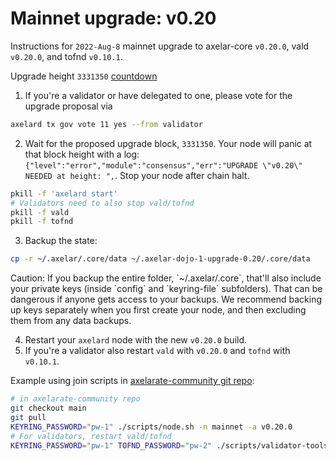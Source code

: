 # Mainnet upgrade: v0.20


Instructions for `2022-Aug-8` mainnet upgrade to axelar-core `v0.20.0`, vald `v0.20.0`, and tofnd `v0.10.1`.

Upgrade height `3331350` [countdown](https://mintscan.io/axelar/blocks/3331350)

1. If you're a validator or have delegated to one, please vote for the upgrade proposal via

```bash
axelard tx gov vote 11 yes --from validator
```

2. Wait for the proposed upgrade block, `3331350`. Your node will panic at that block height with a log: `{"level":"error","module":"consensus","err":"UPGRADE \"v0.20\" NEEDED at height: ",`. Stop your node after chain halt.

```bash
pkill -f 'axelard start'
# Validators need to also stop vald/tofnd
pkill -f vald
pkill -f tofnd
```

3. Backup the state:

```bash
cp -r ~/.axelar/.core/data ~/.axelar-dojo-1-upgrade-0.20/.core/data
```

<Callout type="warning" emoji="⚠️">
  Caution: If you backup the entire folder, `~/.axelar/.core`, that'll also include your private keys (inside `config` and `keyring-file` subfolders). That can be dangerous if anyone gets access to your backups. We recommend backing up keys separately when you first create your node, and then excluding them from any data backups.
</Callout>

4. Restart your `axelard` node with the new `v0.20.0` build.
5. If you're a validator also restart `vald` with `v0.20.0` and `tofnd` with `v0.10.1`.

Example using join scripts in [axelarate-community git repo](https://github.com/axelarnetwork/axelarate-community):

```bash
# in axelarate-community repo
git checkout main
git pull
KEYRING_PASSWORD="pw-1" ./scripts/node.sh -n mainnet -a v0.20.0
# For validators, restart vald/tofnd
KEYRING_PASSWORD="pw-1" TOFND_PASSWORD="pw-2" ./scripts/validator-tools-host.sh -a v0.20.0 -q v0.10.1 -n mainnet
```